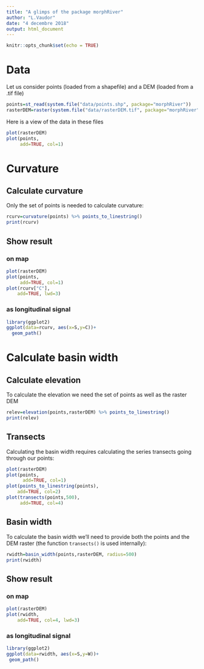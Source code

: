 ```yaml
---
title: "A glimps of the package morphRiver"
author: "L.Vaudor"
date: "4 decembre 2018"
output: html_document
---
```


```r
knitr::opts_chunk$set(echo = TRUE)
```

# Data

Let us consider points (loaded from a shapefile) and a DEM (loaded from a .tif file)

```r
points=st_read(system.file("data/points.shp", package="morphRiver"))
rasterDEM=raster(system.file("data/rasterDEM.tif", package="morphRiver"))
```

Here is a view of the data in these files

```r
plot(rasterDEM)
plot(points,
     add=TRUE, col=1)
```

# Curvature

## Calculate curvature

Only the set of points is needed to calculate curvature:

```r
rcurv=curvature(points) %>% points_to_linestring()
print(rcurv)
```

## Show result

### on map

```r
plot(rasterDEM)
plot(points,
     add=TRUE, col=1)
plot(rcurv["C"],
    add=TRUE, lwd=3)
```

### as longitudinal signal

```r
library(ggplot2)
ggplot(data=rcurv, aes(x=S,y=C))+
  geom_path()
```

# Calculate basin width

## Calculate elevation

To calculate the elevation we need the set of points as well as the raster DEM

```r
relev=elevation(points,rasterDEM) %>% points_to_linestring()
print(relev)
```

## Transects

Calculating the basin width requires calculating the series transects going through our points:

```r
plot(rasterDEM)
plot(points,
      add=TRUE, col=1)
plot(points_to_linestring(points),
    add=TRUE, col=2)
plot(transects(points,500),
     add=TRUE, col=4)
```

## Basin width

To calculate the basin width we'll need to provide both the points and the DEM raster (the function `transects()` is used internally):

```r
rwidth=basin_width(points,rasterDEM, radius=500)
print(rwidth)
```


## Show result



### on map

```r
plot(rasterDEM)
plot(rwidth,
    add=TRUE, col=4, lwd=3)
```

### as longitudinal signal

```r
library(ggplot2)
ggplot(data=rwidth, aes(x=S,y=W))+
 geom_path()
```

